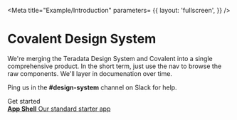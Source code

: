 
<Meta 
    title="Example/Introduction"
    parameters= {{
        layout: 'fullscreen',
    }}
/>

<style>{`
  .sb-show-main .sbdocs-wrapper {
    background-color: var(--mdc-theme-background);
    background-image: url(./static/media/src/assets/globe.svg);
    background-position: center top;
    background-repeat: no-repeat;
    background-size: auto 24rem;
    color: var(--mdc-theme-text-secondary-on-background);
    padding: 4rem 1.5rem;
  }
  .sbdocs-wrapper {
    padding-top: 0;
  }
  .sbdocs-content {
    font-size: 16px;
    margin-top: 12rem;
    max-width: 64rem;
  }
  .sbdocs-p {
    color: var(--mdc-theme-text-secondary-on-background);
    font-size: 18px;
  }
  h1.sbdocs-h1 {
    color: rgba(255,255,255,.87);
    font-size: 4.5rem;
    font-weight: 700;
    margin-bottom: 4rem;
  }
  .subheading {
    color: var(--mdc-theme-text-primary-on-background) !important;
    font-weight: 900;
    font-size: var(--mdc-typography-subtitle2-font-size);
    color: var(--mdc-theme-text-primary-on-background);
    line-height: 1.5rem;
    text-transform: uppercase;
    margin-bottom: 1rem;
    margin-top: 4rem;
  }

  .link-list {
    display: grid;
    grid-template-columns: 1fr;
    grid-template-rows: 1fr 1fr;
    row-gap: 10px;
  }

  @media (min-width: 620px) {
    .link-list {
      row-gap: 1.5rem;
      column-gap: 1.5rem;
      grid-template-columns: 1fr 1fr;
    }
  }

  @media all and (-ms-high-contrast:none) {
  .link-list {
      display: -ms-grid;
      -ms-grid-columns: 1fr 1fr;
      -ms-grid-rows: 1fr 1fr;
    }
  }

  .link-item {
    display: block;
    padding: 24px 32px 24px 16px;
    border: 1px solid var(--mdc-theme-border);
    border-radius: 8px;
    transition: background 150ms ease-out, border 150ms ease-out, transform 150ms ease-out;
    color: var(--mdc-theme-text-secondary-on-background);
    display: flex;
    align-items: flex-start;
  }

  .link-item:hover {
    background-color: var(--mdc-theme-surface-neutral-highlight);
  }
    .link-item:hover a {
      color: var(--mdc-theme-primary) !important;
      text-decoration: none;
    }

  .link-item:active {
    color: var(--mdc-theme-primary);
  }

  .link-item strong {
    font-weight: 700;
    display: block;
    margin-bottom: 2px;
  }
  
  .link-item img {
    height: 40px;
    width: 40px;
    margin-right: 15px;
    flex: none;
  }

  .link-item span {
    font-size: 14px;
    line-height: 20px;
  }

  
`}</style>

# Covalent Design System

We're merging the Teradata Design System and Covalent into a single 
comprehensive product. In the short term, just use the nav to browse
the raw components. We'll layer in documenation over time.

Ping us in the **#design-system** channel on Slack for help.

<div className="subheading">Get started</div>

<div className="link-list">
  <a
    className="link-item"
    href="/story/pattern-appshell--basic"
  >
    <span>
      <strong>App Shell</strong>
      Our standard starter app
    </span>
  </a>
</div>